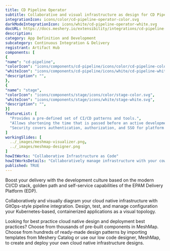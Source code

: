 ```yaml
---
title: CD Pipeline Operator
subtitle: Collaborative and visual infrastructure as design for CD Pipeline Operator
integrationIcon: icons/color/cd-pipeline-operator-color.svg
darkModeIntegrationIcon: icons/white/cd-pipeline-operator-white.svg
docURL: https://docs.meshery.io/extensibility/integrations/cd-pipeline-operator
description: 
category: App Definition and Development
subcategory: Continuous Integration & Delivery
registrant: Artifact Hub
components: [
{
"name": "cd-pipeline",
"colorIcon": "icons/components/cd-pipeline/icons/color/cd-pipeline-color.svg",
"whiteIcon": "icons/components/cd-pipeline/icons/white/cd-pipeline-white.svg",
"description": "",
},
{
"name": "stage",
"colorIcon": "icons/components/stage/icons/color/stage-color.svg",
"whiteIcon": "icons/components/stage/icons/white/stage-white.svg",
"description": "",
}]
featureList: [
  "Provides a pre-defined set of CI/CD patterns and tools.",
  "Allows shortening the time that is passed before an active development.",
  "Security covers authentication, authorization, and SSO for platform services."
]
workingSlides: [
  ../_images/meshmap-visualizer.png,
  ../_images/meshmap-designer.png
]
howItWorks: "Collaborative Infrastructure as Code"
howItWorksDetails: "Collaboratively manage infrastructure with your coworkers synchronously sharing the same designs."
published: TRUE
---
```

<p>
Boost your delivery with the development culture based on the modern CI/CD stack, golden path and self-service capabilities of the EPAM Delivery Platform (EDP).
</p>
<p>
    Collaboratively and visually diagram your cloud native infrastructure with GitOps-style pipeline integration. Design, test, and manage configuration your Kubernetes-based, containerized applications as a visual topology.
</p>
<p>
    Looking for best practice cloud native design and deployment best practices? Choose from thousands of pre-built components in MeshMap. Choose from hundreds of ready-made design patterns by importing templates from Meshery Catalog or use our low code designer, MeshMap, to create and deploy your own cloud native infrastructure designs.
</p>
